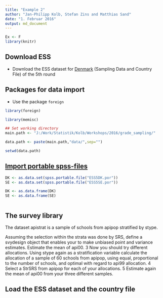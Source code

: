 ```yaml
---
title: "Example 2"
author: "Jan-Philipp Kolb, Stefan Zins and Matthias Sand"
date: "1. Februar 2016"
output: md_document
---
```


```r
Ex <- F
library(knitr)
```


## Download ESS

- Download the ESS dataset for [Denmark](http://www.europeansocialsurvey.org/file/download?f=ESS5DK.spss.zip&c=DK&y=2010) (Sampling Data and Country File) of the 5th round


## Packages for data import

- Use the package `foreign`

```r
library(foreign)
```

```r
library(memisc)
```

```r
## Set working directory
main.path <- "J:/Work/Statistik/Kolb/Workshops/2016/grade_sampling/"

data.path <- paste(main.path,"data/",sep="")

setwd(data.path)
```


## [Import portable spss-files](http://stackoverflow.com/questions/3136293/read-spss-file-into-r)

```r
DK <- as.data.set(spss.portable.file("ESS5DK.por"))
SE <- as.data.set(spss.portable.file("ESS5SE.por"))
```


```r
DK <- as.data.frame(DK)
SE <- as.data.frame(SE)
```

```r

```

## The survey library

The dataset apistrat is a sample of schools from apipop
stratified by stype. 


Assuming the selection within the
strata was done by SRS, define a svydesign object that
enables your to make unbiased point and variance
estimates. Estimate the mean of api00.
3 Now you should try different allocations. Using stype
again as a stratification variable calculate the allocation of
a sample of 60 schools from apipop, using equal,
proportional to the number of schools, and optimal with
regard to api99 allocation.
4 Select a StrSRS from apipop for each of your allocations.
5 Estimate again the mean of api00 from your three different
samples.

## Load the ESS dataset and the country file

